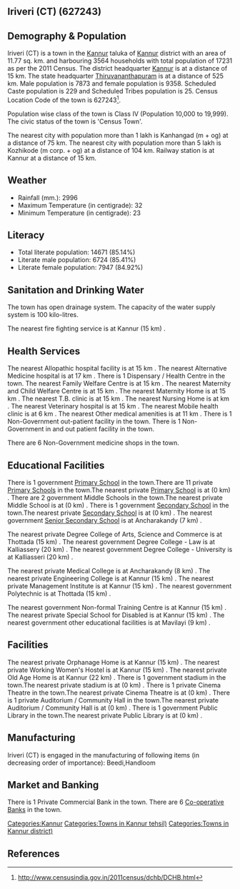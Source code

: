 {{Infobox settlement
| name=Iriveri (CT)
| native_name=
| native_name_lang=
| other_name=
| nickname=
| settlement_type=Town
| image_skyline=
| image_alt=
| image_caption=
| pushpin_map=India Kerala
| pushpin_label_position=right
| pushpin_map_alt=
| pushpin_map_caption=Location in Kerala, India
| latd=
| latm=
| lats=
| latNS=
| longd=
| longm=
| longs=
| longEW=
| coordinates_display=inline,title
| subdivision_type=Country
| subdivision_name={{flag|India}}
| subdivision_type1=[[States and territories of India|State]]
| subdivision_name1=Kerala 
| subdivision_type2=[[List of districts of India|District]]
| subdivision_name2=Kannur
| subdivision_type3=Tahsil
| subdivision_name3=Kannur
| website=
| established_title=<!-- Established -->
| established_date=
| founder=
| named_for=
| government_type=
| governing_body=
| unit_pref=Metric
| area_footnotes=
| area_rank=
| area_total_km2=11.77
| elevation_footnotes=
| elevation_m=
| population_total=17231
| population_as_of=2011
| population_rank=
| population_density_km2=1463
| population_demonym=
| population_footnotes=
| demographics_type1=Languages=
| demographics1_title1=Official=
| demographics1_info1=[[Malayalam language|Malayalam]]
| timezone1=[[Indian Standard Time|IST]]
| utc_offset1==+5:30
| postal_code_type=[[Postal Index Number|PIN]]
| postal_code=
| area_code_type=Telephone code
| area_code=
| registration_plate=
| blank1_name_sec1=Nearest city
| blank1_info_sec1=[[Kanhangad  (m + og)]]
| blank2_name_sec1=[[Human sex ratio|Sex ratio]]
| blank2_info_sec1=1188
| blank3_name_sec1=Literacy
| blank3_info_sec1=85.14%
| blank1_name_sec2=[[2011 Census of India|2011 census]] code
| blank1_info_sec2=627243
| footnotes=
}}

== Iriveri (CT) (627243) ==

== Demography & Population ==

Iriveri (CT) is a town in the [[Kannur]] taluka of [[Kannur]] district with an area of 11.77 sq. km. and harbouring 3564 households with total population of 17231 as per the 2011 Census. The district headquarter [[Kannur]] is at a distance of 15 km. The state headquarter [[Thiruvananthapuram]] is at a distance of 525 km. Male population is 7873 and female population is 9358. Scheduled Caste population is 229 and Scheduled Tribes population is 25. Census Location Code of the town is 627243<ref>http://www.censusindia.gov.in/2011census/dchb/DCHB.html</ref>.

Population wise class of the town is Class IV (Population 10,000 to 19,999).
The civic status of the town is 'Census Town'.

The nearest city with population more than 1 lakh is Kanhangad  (m + og) at a distance of 75 km. The nearest city with population more than 5 lakh is Kozhikode (m corp. + og) at a distance of 104 km. Railway station is at Kannur at a distance of 15 km.


== Weather ==  
* Rainfall (mm.): 2996 
* Maximum Temperature (in centigrade): 32
* Minimum Temperature (in centigrade): 23


== Literacy ==  
* Total literate population: 14671 (85.14%)
* Literate male population: 6724 (85.41%)
* Literate female population: 7947 (84.92%)


== Sanitation and Drinking Water ==  
The town has open drainage system.
The capacity of the water supply system is 100 kilo-litres.

The nearest fire fighting service is at Kannur (15 km) .


== Health Services ==
The nearest Allopathic hospital facility is at 15 km .
The nearest Alternative Medicine hospital is at 17 km .
There is 1 Dispensary / Health Centre in the town.
The nearest Family Welfare Centre is at 15 km .
The nearest Maternity and Child Welfare Centre is at 15 km .
The nearest Maternity Home is at 15 km .
The nearest T.B. clinic is at 15 km .
The nearest Nursing Home is at  km .
The nearest Veterinary hospital is at 15 km .
The nearest Mobile health clinic is at 6 km .
The nearest Other medical amenities is at 11 km .
There is 1 Non-Government out-patient facility in the town.
There is 1 Non-Government in and out patient facility in the town.

There are 6 Non-Government medicine shops in the town.


== Educational Facilities ==
There is 1 government [[Primary School]] in the town.There are 11 private [[Primary School]]s in the town.The nearest private [[Primary School]] is at  (0 km) .
There are 2 government Middle Schools in the town.The nearest private Middle School is at  (0 km) .
There is 1 government [[Secondary School]] in the town.The nearest private [[Secondary School]] is at  (0 km) .
The nearest government [[Senior Secondary School]] is at Ancharakandy  (7 km) .
 
 
 
 
 
The nearest private Degree College of Arts, Science and Commerce is at Thottada (15 km) .
The nearest government Degree College - Law is at Kalliassery (20 km) .
The nearest government Degree College - University is at Kalliasseri (20 km) .
 
The nearest private Medical College is at Ancharakandy (8 km) .
The nearest private Engineering College is at Kannur (15 km) .
The nearest private Management Institute is at Kannur (15 km) .
The nearest government Polytechnic is at Thottada (15 km) .
 
The nearest government Non-formal Training Centre is at Kannur (15 km) .
The nearest private Special School for Disabled is at Kannur (15 km) .
The nearest government other educational facilities is at Mavilayi  (9 km) .


== Facilities ==
The nearest private Orphanage Home is at Kannur (15 km) .
The nearest private Working Women's Hostel is at Kannur (15 km) .
The nearest private Old Age Home is at Kannur (22 km) .
There is 1 government stadium in the town.The nearest private stadium is at  (0 km) .
There is 1 private Cinema Theatre in the town.The nearest private Cinema Theatre is at  (0 km) .
There is 1 private Auditorium / Community Hall in the town.The nearest private Auditorium / Community Hall is at  (0 km) .
There is 1 government Public Library in the town.The nearest private Public Library is at  (0 km) .


== Manufacturing ==
Iriveri (CT) is engaged in the manufacturing of following items (in decreasing order of importance): Beedi,Handloom


== Market and Banking ==

There is 1 Private Commercial Bank in the town.
There are 6 [[Co-operative Bank]]s in the town.




[[Categories:Kannur]]
[[Categories:Towns in Kannur tehsil)]]
[[Categories:Towns in Kannur district)]]


== References ==
{{Reflist}}


